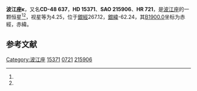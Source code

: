{{Starbox begin
| name = 波江座κ
}}
{{Starbox observe
| epoch = [[J2000.0|J2000.0]]
| constell = [[波江座|波江座]]<ref name=SIMBAD>{{cite web
 | url=http://simbad.u-strasbg.fr/simbad/sim-id?Ident=HR+721
 | title=Pulsating variable Star
 | publisher=Centre de Données astronomiques de Strasbourg
 | work=SIMBAD
 | accessdate=2012-07-13
 | archive-date=2016-03-17
 | archive-url=https://web.archive.org/web/20160317051813/http://simbad.u-strasbg.fr/simbad/sim-id?Ident=HR+721
 | dead-url=no
 }}</ref><ref name=DATA>{{cite web
 | url=http://vizier.u-strasbg.fr/viz-bin/VizieR-5?-out.add=.&-source=5050&-corr=PK=HR&-out.max=9999&HR=721
 | title=VizieR Detailed Page
 | accessdate=2012-07-13
 | archive-date=2016-03-04
 | archive-url=https://web.archive.org/web/20160304204229/http://vizier.u-strasbg.fr/viz-bin/VizieR-5?-out.add=.&-source=5050&-corr=PK=HR&-out.max=9999&HR=721
 | dead-url=no
 }}</ref>
| 星官 = [[:Category:天园_(星官)|天园]] （[[毕宿|毕宿]]）
| ra = {{RA|2|26|59.1}}<ref name=SIMBAD /><ref name=DATA />
| dec = {{DEC|-47|42|14}}<ref name=SIMBAD /><ref name=DATA />
| appmag_v = 4.25<ref name=SIMBAD /><ref name=DATA />
}}
{{Starbox character
| class = B5IV<ref name=SIMBAD /><ref name=DATA />
| b-v = -0.14<ref name=SIMBAD /><ref name=DATA />
| u-b = -0.5<ref name=SIMBAD /><ref name=DATA />
| r-i = -0.13<ref name=SIMBAD /><ref name=DATA />
| variable = 
}}
{{Starbox astrometry
| radial_v = -0.5
| prop_mo_ra = 28
| parallax = 
| p_error = 
}}
{{Starbox catalog
| names =CD-48 637，[[SAO星表|SAO]] 215906，[[HD星表|HD]] 15371，[[HR星表|HR]] 721}}
{{Starbox reference |Simbad=HR+721}}
{{Starbox end}}

'''波江座κ'''，又名'''CD-48 637'''，'''HD 15371'''、'''SAO 215906'''、'''HR 721'''，是[[波江座|波江座]]的一颗恒星<ref name=SIMBAD /><ref name=DATA />，视星等为4.25，位于[[銀道座標系|銀經]]267.12，[[銀道座標系|銀緯]]-62.24，其[[B1900.0|B1900.0]]坐标为赤經{{RA|2|23|19.2}}，赤緯{{DEC|-48|-62.24|9}}。

== 参考文献 ==
{{reflist}}

{{star-stub}}

{{波江座恒星}}
{{星官|天园|13|6}}
[[Category:波江座|Category:波江座]]
[[Category:HD和HDE天體|15371]]
[[Category:HR天體|0721]]
[[Category:SAO天體|215906]]